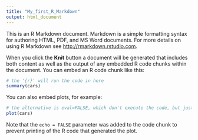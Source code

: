 ```yaml
---
title: "My_first_R_Markdown"
output: html_document
---
```


This is an R Markdown document. Markdown is a simple formatting syntax for authoring HTML, PDF, and MS Word documents. For more details on using R Markdown see <http://rmarkdown.rstudio.com>.

When you click the **Knit** button a document will be generated that includes both content as well as the output of any embedded R code chunks within the document. You can embed an R code chunk like this:

```r
# the '{r}' will run the code in here
summary(cars)
```

You can also embed plots, for example:

```r
# the alternative is eval=FALSE, which don't execute the code, but just the code
plot(cars)
```

Note that the `echo = FALSE` parameter was added to the code chunk to prevent printing of the R code that generated the plot.
